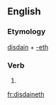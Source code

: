 ==English==

===Etymology===
[[disdain]] + [[-eth]]

===Verb===
{{en-verb form}}

# {{archaic third-person singular of|disdain}}

[[fr:disdaineth]]